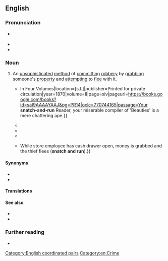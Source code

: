 ==English==
{{was wotd|2019|January|17}}

===Pronunciation===
* {{a|RP|GA}} {{IPA|en|/ˈsnætʃ ən ˈɹʌn/}}
* {{audio|en|en-au-snatch and run.ogg|Audio (AU)}}
* {{rhymes|en|ʌn|s=3}}

===Noun===
{{en-noun}}

# {{lb|en|often|attributively|or|figuratively}} An [[unsophisticated]] [[method]] of [[commit]]ting [[robbery]] by [[grab#Verb|grabbing]] someone's [[property]] and [[attempt#Verb|attempting]] to [[flee]] with it.
#* {{quote-book|en|author=Alexander B[alloch] Grosart|authorlink=Alexander Balloch Grosart|chapter=Essay Critical and Elucidatory on the Poetry of Lord Brooke|editor=Alexander B. Grosart|title=The Works in Verse and Prose Complete of the Right Honourable [[w:Fulke Greville, 1st Baron Brooke|Fulke Greville, Lord Brooke]]: {{...|For the First Time Collected and Edited: With Memoria-Introduction: Essay, Critical and Elucidatory: And Notes and Facsimiles.}} In Four Volumes|location=[s.l.]|publisher=Printed for private circulation|year=1870|volume=II|page=xiv|pageurl=https://books.google.com/books?id=saI9AAAAYAAJ&pg=PR14|oclc=770744165|passage=Your '''snatch-and-run''' Reader, your miserable compiler of 'Beauties' is a mere chattering ape.}}
#* {{quote-journal|en|journal=Proceedings of the Casualty Actuarial Society|location=New York, N.Y.|publisher={{w|Casualty Actuarial Society}}|date=17 November 1922|volume=9|issue=19|oclc=223140979|passage=[I]t was doubtful if even the 50% discount that has prevailed for several years could be continued in view of the increasing number of so-called “'''snatch and run'''” losses on grade floor premises—few, if any, of which are prevented by burglar alarm systems.}}
#* {{quote-book|en|author=John C. Weaver|authorlink=John C. Weaver (historian)|chapter=The Enduring Circumstances of Violence and Theft|title=Crimes, Constables, and Courts: Order and Transgression in a Canadian City, 1816–1970|location=Montreal, Que.; Kingston, Ont.|publisher={{w|McGill-Queen's University Press}}|year=1995|page=242|pageurl=https://books.google.com/books?id=Yoz_2oMu12IC&pg=PA242|isbn=978-0-7735-1275-7|passage=One commonplace theft was the '''snatch-and-run''' perpetrated around the central business area by boys or young men. They stole newspapers, boots, pants, coats, shirts, and caps. The shops of the era were cluttered with goods and many had outdoor displays and items hanging from doorways.}}
#* {{quote-journal|en|journal=Peacekeeping & International Relations|location=Toronto, Ont.|publisher=[[w:Canadian International Council|Canadian Institute of Strategic Studies]]|year=1996|page=9|column=1|issn=0381-4874|oclc=184866146|passage=A fine example of this type of situation can be drawn from the US experience in Somalia were locals had perfected the "'''snatch and run'''." Crowds of up to 300 thieves would swarm military vehicles, slowed by strategically placed roadblocks, and snatch both personal gear and weapons before disappearing into the crowd.}}
#* {{quote-book|en|author=Kären Matison Hess|author2=Christine Hess Orthmann|author3=Henry Lim Cho|chapter=Crime in the United States: Offenses, Offenders, Victims|title=Introduction to Law Enforcement and Criminal Justice|edition=10th|location=Clifton Park, N.Y.|publisher=[[w:Cengage|Delmar/Cengage Learning]]|year=2012|section=section I (The Evolution of Law Enforcement and Criminal Justice), table 3.4 (Forms of Taking and Types of Theft)|page=86|pageurl=https://books.google.com/books?id=aCGtxnozpqkC&pg=PA86|isbn=978-1-111-13890-5|passage=Till tap {{...}} While store employee has cash drawer open, money is grabbed and the thief flees ('''snatch and run''').}}

====Synonyms====
* {{l|en|grab and run}}
* {{l|en|snatch and grab}}

====Translations====
{{trans-top|method of committing robbery by grabbing someone's property and attempting to flee with it}}
{{trans-mid}}
{{trans-bottom}}

====See also====
* {{l|en|hit and run}}
* {{l|en|smash and grab}}

===Further reading===
* {{pedia|robbery}}

[[Category:English coordinated pairs]]
[[Category:en:Crime]]